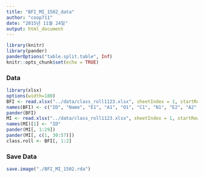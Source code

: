 ```yaml
---
title: "BFI_MI_1502_data"
author: "coop711"
date: "2015년 11월 24일"
output: html_document
---
```


```r
library(knitr)
library(pander)
panderOptions("table.split.table", Inf)
knitr::opts_chunk$set(echo = TRUE)
```

### Data

```r
library(xlsx)
options(width=180)
BFI <- read.xlsx("../data/class_roll1123.xlsx", sheetIndex = 1, startRow = 3, endRow = 70, colIndex = c(4,5, 74:85), header = FALSE)
names(BFI) <- c("ID", "Name", "E1", "A1", "O1", "C1", "N1", "E2", "A2", "O2", "C2", "N2", "O3", "A3")
pander(BFI)
MI <- read.xlsx("../data/class_roll1123.xlsx", sheetIndex = 1, startRow = 3, endRow = 70, colIndex = c(4, 10:65), header = FALSE)
names(MI)[1] <- "ID"
pander(MI[, 1:29])
pander(MI[, c(1, 30:57)])
class.roll <- BFI[, 1:2]
```

### Save Data

```r
save.image("./BFI_MI_1502.rda")
```

